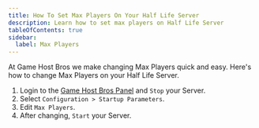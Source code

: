 ```yaml
---
title: How To Set Max Players On Your Half Life Server
description: Learn how to set max players on Half Life Server
tableOfContents: true
sidebar:
  label: Max Players
---
```


At Game Host Bros we make changing Max Players quick and easy. Here's how to change Max Players on your Half Life Server.

1. Login to the [Game Host Bros Panel](https://panel.gamehostbros.com/) and `Stop` your Server.
2. Select `Configuration > Startup Parameters`.
3. Edit `Max Players`.
4. After changing, `Start` your Server.

